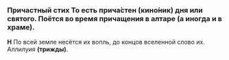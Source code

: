 
### Причастный стих <Tooltip>То есть прича́стен (кино́ник) дня или святого. Поётся во время прича­ще­ния в алтаре (а иногда и в храме).</Tooltip>

**Н** По всей земле несётся их вопль, до концов вселенной слово их. Аллилуия **(трижды)**.

